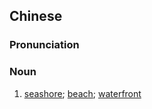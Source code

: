 ==Chinese==
{{zh-forms}}

===Pronunciation===
{{zh-pron
|mn=qz,tw,xm,zz:hái-kîⁿ
|cat=n
}}

===Noun===
{{zh-noun}}

# {{lb|zh|Min Nan}} [[seashore]]; [[beach]]; [[waterfront]]